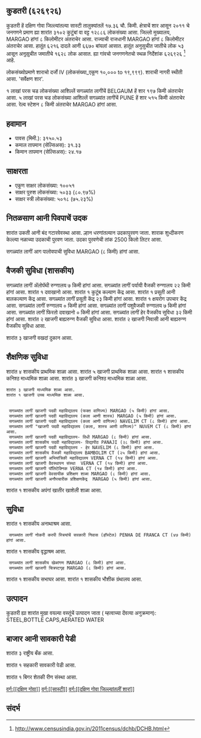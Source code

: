 {{माहितीचौकट भारतीय न्यायक्षेत्र
|प्रकार=शार
|जनगणना २०११_स्थलनिर्देशांक=626926
|स्थानीक_नांव=कुडतरी
|तालुका_नांव=सास्टी
|जिल्लो_नांव=दक्षिण गोवा
|राज्य_नांव =गोवा
|विभाग=
|जिल्लो =[[दक्षिण गोवा]]
|तालुका_नांवे =[[सास्टी]]
|लागींचें शार=[[BELGAUM]]
|अक्षांश=
|रेखांश=
|शोधक_स्थान =right
|क्षेत्रफळ_एकूण=17.36
|दर्या सपाटी पसून उंची=
|लोकसंख्या_एकूण=12886
|लोकसंख्या_वर्स=2011
|लोकसंख्या_घनत्व=742
|लोकसंख्या_पुरूश=6216
|लोकसंख्या_स्त्री=6670
|लिंग_गुणोत्तर=1073
|अधिकृत_भाशा=[[कोंकणी, मराठी]]
}}

== कुडतरी (६२६९२६) ==

कुडतरी हें दक्षिण गोवा जिल्ल्यांतल्या सास्टी तालुक्यांतलें १७.३६ चौ. किमी. क्षेत्राचें शार आसून २०११ चे जनगणने प्रमाण ह्या शारांत ३१०२ कुटुंबां वा वट्ट १२८८६ लोकसंख्या आसा. जिल्लो मुख्यालय, MARGAO हांगां ८ किलोमीटर अंतराचेर आसा. राज्याची राजधानी MARGAO हांगां ८ किलोमीटर अंतराचेर आसा.   हातूंत ६२१६ दादले आनी ६६७० बांयलां आसात. हातूंत अनुसुचीत जातीचे लोक ५३ आसून अनुसुचीत जमातीचे १६२८ लोक आसात. ह्या गांवचो जनगणनेतचो स्थळ निर्देशांक ६२६९२६  <ref>http://www.censusindia.gov.in/2011census/dchb/DCHB.html</ref> आहे.

लोकसंख्योप्रमाणे शाराचो दर्जो IV (लोकसंख्या_एकूण १०,००० to १९,९९९).
शाराची नागरी स्थीती आसा. 'सर्वेक्षण शार'.

१  लाखां परस चड लोकसंख्या आशिल्लें सगळ्यांत लागींचें BELGAUM हें शार १९७ किमी अंतराचेर आसा. ५  लाखां परस चड लोकसंख्या आशिल्लें सगळ्यांत लागींचें PUNE हें शार ५१५ किमी अंतराचेर आसा. रेल्व स्टेशन ८ किमी अंतराचेर MARGAO हांगां आसा.


== हवामान ==  
* पावस (मिमी.): ३१५०.५३ 
* कमाल तापमान (सेल्सिअस): ३१.३३
* किमान तापमान (सेल्सिअस): २४.१७


== साक्षरता ==  
* एकूण साक्षर लोकसंख्या: १००५१
* साक्षर पुरुश लोकसंख्या: ५०३३ (८०.९७%)
* साक्षर स्त्री लोकसंख्या: ५०१८ (७५.२३%)


== नितळसाण आनी पिवपाचें उदक ==  
शारांत उकती आनी बंद गटारवेवस्था आसा.
ल्हान धरणांतल्यान उदकापुरवण जाता. शाराक शुध्दीकरण केल्ल्या नळाच्या उदकाची पुरवण जाता. उदका पुरवणेची तांक 2500 किलो लिटर आसा.

सगळ्यांत लागीं आग पालोवपाची सुविधा MARGAO (८ किमी) हांगां आसा.


== वैजकी सुविधा (शासकीय) ==
सगळ्यांत लागीं अ‍ॅलोपॅथी रुग्णालय ७ किमी हांगां आसा.
सगळ्यांत लागीं पर्यायी वैजकी रुग्णालय २२ किमी हांगां आसा.
﻿शारांत १ दवाखानो आसा.
﻿शारांत १ कुटूंब कल्याण केंद्र आसा.
﻿शारांत १ प्रसूती आनी बालकल्याण केंद्र आसा.
सगळ्यांत लागीं प्रसूती केंद्र २३ किमी हांगां आसा.
﻿शारांत १ क्षयरोग उपचार केंद्र  आसा.
सगळ्यांत लागीं रुग्णालय ० किमी हांगां आसा.
सगळ्यांत लागीं पशुवैजकी रुग्णालय  ७ किमी हांगां आसा.
सगळ्यांत लागीं फिरतो दवाखानो ० किमी हांगां आसा.
सगळ्यांत लागीं हेर वैजकीय सुविधा ३२ किमी हांगां आसा.
शारांत २ खाजगी बाह्यरुग्ण वैजकी सुविधा आसा.
शारांत २ खाजगी निवासी आनी बाह्यरुग्ण वैजकीय सुविधा आसा.

शारांत ३ खाजगी वखदां दुकान आसा.


== शैक्षणिक सुविधा ==
शारांत ४ शासकीय प्राथमिक शाळा आसा. शारांत ५ खाजगी प्राथमिक शाळा आसा. 
﻿शारांत १ शासकीय कनिश्ठ माध्यमिक शाळा  आसा. शारांत ३ खाजगी कनिश्ठ माध्यमिक शाळा  आसा.  
 शारांत ३ खाजगी माध्यमिक शाळा आसा.  
 ﻿शारांत १ खाजगी उच्च माध्यमिक शाळा आसा.  
   
   
  सगळ्यांत लागीं खाजगी पदवी महाविद्यालय (फक्त वाणिज्य) MARGAO (५ किमी) हांगां आसा.
  सगळ्यांत लागीं खाजगी पदवी महाविद्यालय (कला आणी शास्त्र) MARGAO (५ किमी) हांगां आसा.
  सगळ्यांत लागीं खाजगी पदवी महाविद्यालय (कला आणी वाणिज्य) NAVELIM CT (८ किमी) हांगां आसा.
  सगळ्यांत लागीं "खाजगी पदवी महाविद्यालय (कला, शास्त्र आणी वाणिज्य)" NUVEM CT (८ किमी) हांगां आसा.
  सगळ्यांत लागीं खाजगी पदवी महाविद्यालय- विधी MARGAO (८ किमी) हांगां आसा.
  सगळ्यांत लागीं शासकीय पदवी महाविद्यालय- विद्यापीठ PANAJI (२८ किमी) हांगां आसा.
  सगळ्यांत लागीं खाजगी पदवी महाविद्यालय - हेर NAVELIM (८ किमी) हांगां आसा.
  सगळ्यांत लागीं शासकीय वैजकी महाविद्यालय BAMBOLIM CT (२५ किमी) हांगां आसा.
  सगळ्यांत लागीं खाजगी अभियांत्रिकी महाविद्यालय VERNA CT (१४ किमी) हांगां आसा.
  सगळ्यांत लागीं खाजगी वैवस्थापन संस्था  VERNA CT (१४ किमी) हांगां आसा.
  सगळ्यांत लागीं खाजगी पॉलिटेक्निक VERNA CT (१४ किमी) हांगां आसा.
  सगळ्यांत लागीं खाजगी वेवसायीक प्रशिक्षण शाळा MARGAO (८ किमी) हांगां आसा.
  सगळ्यांत लागीं खाजगी अनौपचारीक प्रशिक्षणकेंद्र  MARGAO (५ किमी) हांगां आसा.
﻿शारांत १ शासकीय अपंगां खातीर खाशेली शाळा आसा.   
   


== सुविधा ==
﻿शारांत १ शासकीय अनाथाश्रम आसा.   
  सगळ्यांत लागीं नोकरी करपी स्त्रियांचें सरकारी निवास (हॉस्टेल) PENHA DE FRANCA CT (४७ किमी) हांगां आसा.
﻿शारांत १ शासकीय वृद्धाश्रम आसा.   
  सगळ्यांत लागीं शासकीय खेळांगण MARGAO (८ किमी) हांगां आसा.
  सगळ्यांत लागीं खाजगी चित्रपटगृह MARGAO (८ किमी) हांगां आसा.
﻿शारांत १ शासकीय सभाघर आसा.   
﻿शारांत १ शासकीय भौशीक ग्रंथालय  आसा.   


== उत्पादन ==
कुडतरी ह्या शारांत मुखा वयल्या वस्तूंचें उत्पादन जाता ( म्हत्वाच्या देंवत्या अनुक्रमान): STEEL,BOTTLE CAPS,AERATED WATER


== बाजार आनी सावकारी पेडी  ==
शारांत ३ राष्ट्रीय बँक आसा.

﻿शारांत १ सहकारी सावकारी पेडी  आसा.

﻿शारांत १ बिगर शेतकी रीण संस्था आसा.



[[वर्ग:[[दक्षिण गोवा]]]]
[[वर्ग:[[सास्टी]]]]
[[वर्ग:[[दक्षिण गोवा जिल्ल्यांतलीं शारां]]]]


== संदर्भ ==
 


